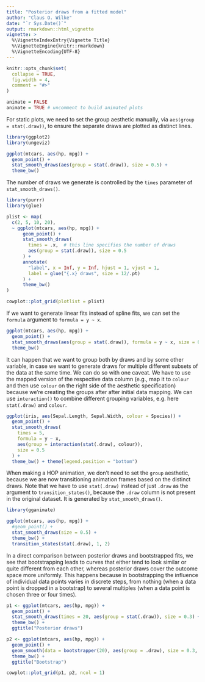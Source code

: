 ```yaml
---
title: "Posterior draws from a fitted model"
author: "Claus O. Wilke"
date: "`r Sys.Date()`"
output: rmarkdown::html_vignette
vignette: >
  %\VignetteIndexEntry{Vignette Title}
  %\VignetteEngine{knitr::rmarkdown}
  %\VignetteEncoding{UTF-8}
---
```


```r
knitr::opts_chunk$set(
  collapse = TRUE,
  fig.width = 4,
  comment = "#>"
)

animate = FALSE
animate = TRUE # uncomment to build animated plots
```


For static plots, we need to set the group aesthetic manually, via `aes(group = stat(.draw))`, to ensure the separate draws are plotted as distinct lines.

```r
library(ggplot2)
library(ungeviz)

ggplot(mtcars, aes(hp, mpg)) +
  geom_point() +
  stat_smooth_draws(aes(group = stat(.draw)), size = 0.5) +
  theme_bw()
```

The number of draws we generate is controlled by the `times` parameter of `stat_smooth_draws()`.

```r
library(purrr)
library(glue)

plist <- map(
  c(2, 5, 10, 20),
  ~ ggplot(mtcars, aes(hp, mpg)) +
      geom_point() +
      stat_smooth_draws(
        times = .x,  # this line specifies the number of draws
        aes(group = stat(.draw)), size = 0.5
      ) +
      annotate(
        "label", x = Inf, y = Inf, hjust = 1, vjust = 1, 
        label = glue("{.x} draws", size = 12/.pt)
      ) +
      theme_bw()
)

cowplot::plot_grid(plotlist = plist)

```

If we want to generate linear fits instead of spline fits, we can set the `formula` argument to `formula = y ~ x`.

```r
ggplot(mtcars, aes(hp, mpg)) +
  geom_point() +
  stat_smooth_draws(aes(group = stat(.draw)), formula = y ~ x, size = 0.5) +
  theme_bw()
```

It can happen that we want to group both by draws and by some other variable, in case we want to generate draws for multiple different subsets of the data at the same time. We can do so with one caveat. We have to use the mapped version of the respective data column (e.g., map it to `colour` and then use `colour` on the right side of the aesthetic specification) because we're creating the groups after after initial data mapping. We can use `interaction()` to combine different grouping variables, e.g. here `stat(.draw)` and `colour`.

```r
ggplot(iris, aes(Sepal.Length, Sepal.Width, colour = Species)) +
  geom_point() +
  stat_smooth_draws(
    times = 5,
    formula = y ~ x,
    aes(group = interaction(stat(.draw), colour)),
    size = 0.5
  ) +
  theme_bw() + theme(legend.position = "bottom")
```

When making a HOP animation, we don't need to set the `group` aesthetic, because we are now transitioning animation frames based on the distinct draws. Note that we have to use `stat(.draw)` instead of just `.draw` as the argument to `transition_states()`, because the `.draw` column is not present in the original dataset. It is generated by `stat_smooth_draws()`.

```r
library(gganimate)

ggplot(mtcars, aes(hp, mpg)) +
  #geom_point() +
  stat_smooth_draws(size = 0.5) +
  theme_bw() +
  transition_states(stat(.draw), 1, 2)
```


In a direct comparison between posterior draws and bootstrapped fits, we see that bootstrapping leads to curves that either tend to look similar or quite different from each other, whereas posterior draws cover the outcome space more uniformly. This happens because in bootstrapping the influence of individual data points varies in discrete steps, from nothing (when a data point is dropped in a bootstrap) to several multiples (when a data point is chosen three or four times).

```r
p1 <- ggplot(mtcars, aes(hp, mpg)) +
  geom_point() +
  stat_smooth_draws(times = 20, aes(group = stat(.draw)), size = 0.3) +
  theme_bw() +
  ggtitle("Posterior draws")

p2 <- ggplot(mtcars, aes(hp, mpg)) +
  geom_point() +
  geom_smooth(data = bootstrapper(20), aes(group = .draw), size = 0.3, se = FALSE) +
  theme_bw() +
  ggtitle("Bootstrap")

cowplot::plot_grid(p1, p2, ncol = 1)
```
